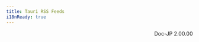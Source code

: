 ```yaml
---
title: Tauri RSS Feeds
i18nReady: true
---
```



<LinkCard
  title="すべての更新情報"
  description="サイト全体の更新通知を受け取ります"
  href="/feed.xml"
/>

<LinkCard
  title="ブログの更新情報"
  description="最新のブログ投稿や記事を確認します"
  href="/blog/rss.xml"
/>

<LinkCard
  title="ページの更新情報"
  description="メインサイトの更新情報を受け取ります。"
  href="/pages.xml"
/>

<div style="text-align: right;">Doc-JP 2.00.00</div>

